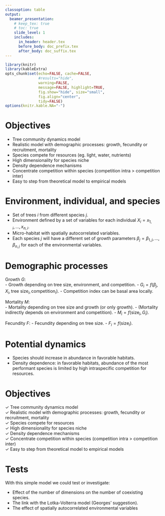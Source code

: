 ```yaml
---
classoption: table
output: 
  beamer_presentation:
    # keep_tex: true
    # toc: true
    slide_level: 1
    includes:
      in_header: header.tex
      before_body: doc_prefix.tex
      after_body: doc_suffix.tex
---
```


```r
library(knitr)
library(kableExtra)
opts_chunk$set(echo=FALSE, cache=FALSE,
               #results="hide", 
               warning=FALSE,
               message=FALSE, highlight=TRUE,
               fig.show="hide", size="small",
               fig.align="center",
               tidy=FALSE)
options(knitr.kable.NA="-")
```

# Objectives

- Tree community dynamics model
- Realistic model with demographic processes: growth, fecundity or recruitment, mortality
- Species compete for resources (eg. light, water, nutrients)
- High dimensionality for species niche
- Density dependence mechanisms
- Concentrate competition within species (competition intra > competition inter)
- Easy to step from theoretical model to empirical models

# Environment, individual, and species

- Set of trees $i$ from different species $j$.
- Environment defined by a set of variables for each individual $X_i=x_{1,i},\ldots,x_{n,i}$.
- Micro-habitat with spatially autocorrelated variables.
- Each species $j$ will have a different set of growth parameters $\beta_j=\beta_{1,j},\ldots,\beta_{n,j}$ for each of the environmental variables.

\begin{center}
\includegraphics[width=5cm]{figs/env.pdf}
\end{center}

# Demographic processes

Growth $G$:   
- Growth depending on tree size, environment, and competition.
- $G_i=f(\beta_j, X_i, \text{tree size}_i, \text{competition}_i)$.
- Competition index can be basal area locally.

Mortality $M$:    
- Mortality depending on tree size and growth (or only growth).
- (Mortality indirectly depends on environment and competition).
- $M_i=f(\text{size}_i, G_i)$.

Fecundity $F$:
- Fecundity depending on tree size.
- $F_i=f(\text{size}_i)$.

# Potential dynamics

- Species should increase in abundance in favorable habitats.
- Density dependence: in favorable habitats, abundance of the most performant species is limited by high intraspecific competition for resources.

# Objectives

$\checkmark$ Tree community dynamics model    
$\checkmark$ Realistic model with demographic processes: growth, fecundity or recruitment, mortality    
$\checkmark$ Species compete for resources    
$\checkmark$ High dimensionality for species niche    
$\checkmark$ Density dependence mechanisms    
$\checkmark$ Concentrate competition within species (competition intra > competition inter)    
$\checkmark$ Easy to step from theoretical model to empirical models

# Tests

With this simple model we could test or investigate:

- Effect of the number of dimensions on the number of coexisting species.
- The link with the Lotka-Volterra model (Georges' suggestion).
- The effect of spatially autocorrelated environmental variables

